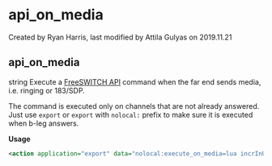 
# api_on_media 

 Created by  Ryan Harris, last modified by  Attila Gulyas on 2019.11.21

## api_on_media

string Execute a [FreeSWITCH API](../FreeSWITCH-Explained/Introduction/FreeSWITCH-API.mdx#-freeswitch--freeswitch-api-) command when the far end sends media, i.e. ringing or 183/SDP.

  
The command is executed only on channels that are not already answered. Just use `export` or `export` with `nolocal:` prefix to make sure it is executed when b-leg answers.

**Usage**

```xml
<action application="export" data="nolocal:execute_on_media=lua incrInUse.lua ${uuid}"/>
```


